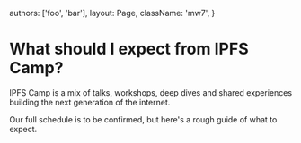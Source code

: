 


  authors: ['foo', 'bar'],
  layout: Page,
  className: 'mw7',
}

# What should I expect from IPFS Camp?

IPFS Camp is a mix of talks, workshops, deep dives and shared experiences building the next generation of the internet.

Our full schedule is to be confirmed, but here's a rough guide of what to expect.

<Schedule schedule={useRouteData().schedule} formats={useRouteData().formats} />
